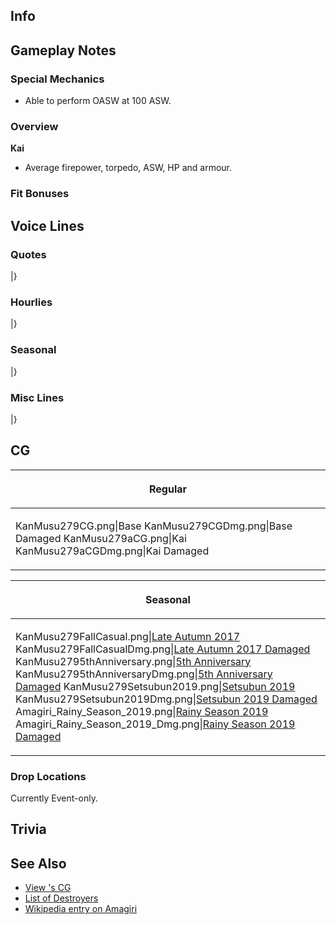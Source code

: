 ==Info==
{{KanmusuInfo|ID=279}}
{{KanmusuInfo|ID=279a}}

==Gameplay Notes==
===Special Mechanics===
* Able to perform OASW at 100 ASW.

===Overview===
'''Kai'''
* Average firepower, torpedo, ASW, HP and armour.  

===Fit Bonuses===
{{:{{BASEPAGENAME}}/Equipment Bonuses}}
{{clear}}

==Voice Lines==
===Quotes===
{{ShipquoteHeader}}
{{ShipquoteKai
|scenario = Introduction
|origin = さあ～いってみよう!綾波型駆逐艦、天霧だ！今日もよろしく、提督！
|translation = Alright, let's go! I'm the Ayanami-class destroyer, Amagiri! Take care of me, Admiral!
|audio = Amagiri-Intro.mp3
}}
{{ShipquoteKai
|scenario = Library
|origin = 綾波型駆逐艦、五番艦の天霧だ！そう！重武装の特型駆逐艦だぜ！
・・・微妙に旧式だって？馬鹿言うな！各作戦や、ソロモンの夜を駆け抜けたあたしだよ！？
そうさ～大統領になる男を見ずもう滴るいい男にしてやったこともある！出会いってのは面白いな！
|translation = I'm the 5th ship of the Ayanami-class destroyer, Amagiri! Yeah! A heavily armed special-type destroyer!
...What? I'm slightly an older type? Don't be stupid! I was able to survive many missions including the Solomon mission!? 
That's right, I even raised a handsome man, who soon became the President! Fate sure is interesting!<ref>Referring to [https://en.wikipedia.org/wiki/John_F._Kennedy John F Kennedy] who was serving on a torpedo boat that was diliberately rammed by Amagiri.</ref>
|audio = Amagiri-Library.mp3
}}
{{ShipquoteKai
|scenario = Secretary 1
|origin =行くかい？いいよ！
|translation = Wanna go? Alright!
|audio = Amagiri-Sec1.mp3
}}
{{ShipquoteKai
|scenario = Secretary 2
|origin =やるね～あたしも負けてらんないな～
|translation = Nice~ I need to do better too~
|audio = Amagiri-Sec2.mp3
}}
{{ShipquoteKai
|scenario = Secretary 3
|origin = 大統領かい？ハア～何だ提督か。どうした、暇なんか？いいよ～あたしが相手をしてやろうか？そうかい・・・じゃ、いくぜ？
|translation = President? Oh, it's just the admiral. What's wrong, you bored? Sure, you want me to be your opponent?... Alright, here I come.<ref>Referring to John F Kennedy.</ref>
|audio = Amagiri-Sec3.mp3
}}
{{ShipquoteKai
|scenario = Secretary Idle
|origin = ああ～あいつか！まさかそんな大きな奴になるとはな～。出会いってやつは本当に面白い！でも、あたしは頑張るやつは応援したいね！そういうの好きなんだ！提督も応援してるぜ！
|translation = Ohh~ that guy! Yeah, I didn't think he would get that big~. Fate really is interesting! Well, I like cheering on a person who tries hard! I love that kind of spirit! I'm cheering you on too, Admiral!
|audio = Amagiri-SecIdle.mp3
}}
{{ShipquoteKai
|scenario = Secretary (Married)
|origin = どうした？そんな顔して？・・・疲れたのか？上手くいかないのか？・・・そうか・・・まあ、そんなこともあるさ！大丈夫、あんたはやれる！あたしは応援してる！だからやれるさ！信じてる。
|translation = What's wrong? What's with that face?...Are you tired? Something not going well?...I see...well, it happens ya'know! You'll be fine, you can do it! I'll be supporting you! That means you can do it! I believe you.
|audio = Amagiri-SecMarried.mp3
}}
{{ShipquoteKai
|scenario = Wedding
|origin = そうだな～出会いってやつはどこにあるか分からない・・・だから面白いのかもな～・・・ん・・・これは？は！？あたしにこれを！？え、えっ・・・提督、いいのか？そっか・・・よし、じゃあ貰っとくぜ！返さないから！いいな？へへ～
|translation = Yeah~ We don't know where fate leads us...that's why it's unique~...hm...this is? Wait!? For me!? Eh, eh...admiral, you're fine with this? Alright...well, I'll gladly accept this! I'm not going to give it back! Alright? hehe~
|audio = Amagiri-Wedding.mp3
}}
{{ShipquoteKai
|scenario = Player's Score
|origin = 情報かい？大事さ～よし、待ってな！
|translation = Intelligence? It's important~ Alright, gimme a sec!
|audio = Amagiri-PlayerScore.mp3
}}
{{ShipquoteKai
|scenario = Joining the Fleet
|origin = 出るぞ、第十一駆逐隊！狭霧、グズグズするな！出撃！
|translation = 11th Destroyer Division heading off! Don't dawdle, Sagiri! Sortie!
|audio = Amagiri-JoinFleet.mp3
}}
{{ShipquoteKai
|scenario = Joining the Fleet
|kai = yes
|origin = 出るぞ、第十一駆逐隊！夕姉遅れるな！出撃する！
|translation = 11th Destroyer Division heading off! Don't be late, Yuu-nee ! Sortieing!<ref>Referring to Yuugiri.</ref>
|audio = AmagiriKai-JoinFleet.mp3
}}
{{ShipquoteKai
|scenario = Equipment 1
|origin = お！こりゃあ～ありがたいね～
|translation = Oh! Thanks for this~
|audio = Amagiri-Equip1.mp3
}}
{{ShipquoteKai
|scenario = Equipment 2
|origin = いいね～！これであたしはますます強くなる！
|translation = Nice~! With this, I can become stronger!
|audio = Amagiri-Equip2.mp3
}}
{{ShipquoteKai
|scenario = Equipment 3
|origin = ああ！あんたならやれる！あたしは応援するさ！
|translation = Yeah! You can do it! I'll be cheering you on!
|audio =　Amagiri-Equip3.mp3
}}
{{ShipquoteKai
|scenario = Supply
|origin = はあ～助かる。ありがとな。
|translation = Ha~ that helps. Thanks.
|audio = Amagiri-Supply.mp3
}}
{{ShipquoteKai
|scenario = Docking (Minor Damage)
|origin = ああ～、たいしたことはねえが、まあ～早めに直しておこう。
|translation = Ahh~, it's no big deal, but I guess I should repair it now.
|audio = Amagiri-DockMinor.mp3
}}
{{ShipquoteKai
|scenario = Docking (Major Damage)
|origin = ちょっと長風呂するぜ？いいだろう？ハア～、風呂はいいね～風呂は！
|translation = I'll be taking a long bath. It's alright with you right? Wheeew, baths are amazing!
|audio = Amagiri-DockMajor.mp3
}}
{{ShipquoteKai
|scenario = Construction
|origin = ふうん～新入りか～。いいね！
|translation = Hmm~ a newcomer~. That's good!
|audio = Amagiri-Construction.mp3
}}
{{ShipquoteKai
|scenario = Returning from Sortie
|origin = 帰って来たぜ～ひとっ風呂浴びたいね～
|translation = We're back~ I wanna take a bath~
|audio = Amagiri-SortieReturn.mp3
}}
{{ShipquoteKai
|scenario = Starting a Sortie
|origin = 特型駆逐艦天霧、抜錨する！いい出会いがありそうだ！
|translation = Special-type destroyer Amagiri, set sail! I feel like we'll have some great encounters!
|audio = Amagiri-Sortie.mp3
}}
{{ShipquoteKai
|scenario = Starting a Battle
|origin = 敵だ！突撃する！踏み潰せ！
|translation = Enemies! Let's charge! Crush them!
|audio = Amagiri-BattleStart.mp3
}}
{{ShipquoteKai
|scenario = Starting a Battle
|kai = yes
|origin = 敵だ！突撃する！ガッチリ踏み潰せ！
|translation = Enemies! Let's charge! Utterly crush them!
|audio = AmagiriKai-BattleStart.mp3
}}
{{ShipquoteKai
|scenario = Attack
|origin = いいね～燃える展開だ！
|translation = Nice~ I'm getting fired up!
|audio = Amagiri-Attack.mp3
}}
{{ShipquoteKai
|scenario = Night Battle Attack 
|origin = 突撃一択だ！
|translation = Assaulting is our only option!
|audio = Amagiri-NightAttack.mp3
}}
{{ShipquoteKai
|scenario = Night Battle
|origin = いい夜になりそうだ～皆あたしに続け！いくぞ！
|translation = It's going to be a good night~. Everyone follow me! Let's go!
|audio = Amagiri-NightBattle.mp3
}}
{{ShipquoteKai
|scenario = MVP
|origin = お！また褒めてくれるのかい？悪いな～あたし、別にそんなのいらないぜ、提督。でも、貰っとくか・・・ありがとな！
|translation = Oh! Your going to praise me again? My bad~, but I don't really need it, Admiral. Well, I guess I'll accept it this time... Thanks!
|audio = Amagiri-MVP.mp3
}}
{{ShipquoteKai
|scenario = Minor Damage 1
|origin = ぐあ！ちっ、この程度！
|translation = Gah! Tch, this is nothing!
|audio = Amagiri-MinorDamage1.mp3
}}
{{ShipquoteKai
|scenario = Minor Damage 2
|origin = うあ！やってくれる！
|translation = Uwa! They got me!
|audio = Amagiri-MinorDamage2.mp3
}}
{{ShipquoteKai
|scenario = Major Damage
|origin = 機雷とかじゃねぇんだ、沈みはしない！まだ走れるさ！
|translation = It's not like a mine, I won't sink! I can still move!
|audio = Amagiri-MajorDamage.mp3
}}
{{ShipquoteKai
|scenario = Sunk
|origin = ぐう・・・ここまで・・・かい・・・いいよ、やることはやったさ・・・狭霧、夕霧・・・またな・・・
|translation = Ugh...This is...it, I did all I could...Sagiri, Yuugiri...I'll see you all later...
|audio = Amagiri-Sunk.mp3
}}
|} <references/>

{{clear}}

===Hourlies===
{{ShipquoteHeader | type = hourly}}
{{ShipquoteKai
|scenario = 00:00 
|origin = ん？あたし？いいけどさ～じゃあ、あたしが今日は側にいてやろう！ああ！任せておけって!
|translation = Hm? Me? That's fine~, I'll stay by your side today! Yeah! Leave it to me!
|audio = AmagiriKai-0000.mp3
}}
{{ShipquoteKai
|scenario = 01:00 
|origin = マルヒトマルマル。ふああ～ちと眠いな～。
|translation = 0100. Yawn~ I'm kinda sleepy~.
|audio = AmagiriKai-0100.mp3
}}
{{ShipquoteKai
|scenario = 02:00 
|origin = マルフタマルマル。んああ～大丈夫。起きてる・・・半分くらいは・・・
|translation = 0200. Ahh~ I'm fine. I'm awake...at least half awake...
|audio = AmagiriKai-0200.mp3
}}
{{ShipquoteKai
|scenario = 03:00 
|origin = マルサン・・・マルマル。ああ～あんたは！今に大きな男になるよ～・・・あたしも負けないよ～よし。
|translation = 03...00. Oh~~ It's you! Your going to become a great man~...I won't lose either~ yeah.
|audio = AmagiriKai-0300.mp3
}}
{{ShipquoteKai
|scenario = 04:00 
|origin = マルヨンマルマル。あたしたちのていと・・・きっと大きなヤツ・・・なるんだ・・・念じているぞ・・・さじが応援するんだ・・・
|translation = 0400. Our admira---....will grow to become...big...I believe...I'll be cheering him on...
|audio = AmagiriKai-0400.mp3
}}
{{ShipquoteKai
|scenario = 05:00 
|origin = はあ？！いかん、寝てた！時刻は・・・マルゴーマルマル！提督起こしてよマジで！ああ～しもた～！イカーン！
|translation = Huh?! Oh crap, I was sleeping! The time is...0500! Seriously wake me up, Admiral! Ahh~ damn! This is bad!
|audio = AmagiriKai-0500.mp3
}}
{{ShipquoteKai
|scenario = 06:00 
|origin = マルロクマルマル。掃引起こし！皆朝だ！起きるんだよ～さ～！気持ちのいい朝だ～！
|translation = 0600. All hands, assemble! It's morning, everyone! Come on, wake up~! The morning feels good~!
|audio = AmagiriKai-0600.mp3
}}
{{ShipquoteKai
|scenario = 07:00 
|origin = マルナナマルマル。提督、朝飯は？え？なんでないの？え！？なんであたしが？
|translation = 0700. Where's breakfast, Admiral? Eh? Why isn't there any? Eh!? Why me?<ref>The Admiral is waiting for her to make breakfast.</ref>
|audio = AmagiriKai-0700.mp3
}}
{{ShipquoteKai
|scenario = 08:00 
|origin = マルハチマルマル。ふうう～お腹いっぱい！まあ～狭霧がいてくれてよかったよ！しかも美味かった！ありがとな！
|translation = 0800. Phew~ I'm full! I'm glad you were here, Sagiri! It was delicious too! Thanks!
|audio = AmagiriKai-0800.mp3
}}
{{ShipquoteKai
|scenario = 09:00 
|origin = マルキュウマルマル。おお～！最上さん、三隈さん！おはよっす！まあ～そっすね～元気にやってますよ、はい！
|translation = 0900. Oh~~! Mogami-san and Mikuma-san! Mornin'! Well~ yea~ I'm doing well, yup!
|audio = AmagiriKai-0900.mp3
}}
{{ShipquoteKai
|scenario = 10:00 
|origin = ヒトマルマルマル。お！狭霧、さっきはあんがと！姉貴達か？そうだな～追っかけ来るだろう～焦んなって！
|translation = 1000. Oh! Sagiri, thnx for earlier! Our elder sisters? Yeah~ they should be coming soon~ don't worry about it!<ref>Asagiri and Yuugiri.</ref>
|audio = AmagiriKai-1000.mp3
}}
{{ShipquoteKai
|scenario = 11:00 
|origin = ヒトヒトマルマル。ハア～もう！演習なんてまどろっこしいぜ！提督、出撃しちまおう！本番本番！
|translation = 1100. Haa~ jeez! Exercises are so dull! Let's just sortie, Admiral! Let's move onto the real stuff!
|audio = AmagiriKai-1100.mp3
}}
{{ShipquoteKai
|scenario = 12:00 
|origin = ヒトフタマルマル。お！狭霧、昼飯の差し入れ貰ったんか～ほお～いいね～。え？あたし達の分もあんの？ラッキー！イヒヒ～
|translation = 1200. Oh! Sagiri brought lunch~ Whoa~ nice~. Eh? You brought some for us? Sweet! Hehehe~ 
|audio = AmagiriKai-1200.mp3
}}
{{ShipquoteKai
|scenario = 13:00 
|origin = ヒトサンマルマル。はむ。美味い！これ、妹達が作ったんだ!へえ～いいね！もう一つくれ！海の上の握り飯と茶・・・最高だ！
|translation = 1300. *nom* This is delicious! My little sisters made these! It's good~! Gimme one more! Eating rice balls and drinking tea above the sea... is the best!
|audio = AmagiriKai-1300.mp3
}}
{{ShipquoteKai
|scenario = 14:00 
|origin = ヒトヨンマルマル。よし！腹もいっぱいになったし、働くか！さあ～行こう！
|translation = 1400. Alright! Now that we're full, let's start working! Let's do this!
|audio = AmagiriKai-1400.mp3
}}
{{ShipquoteKai
|scenario = 15:00 
|origin = ヒトゴーマルマ・・・お！吹雪の姉貴じゃん。白雪姉、初月姉も・・・え？なに？川内さん？見てないな～寝てんじゃないの？
|translation = 150...oh! It's big sis Fubuki. With Shirayuki-nee and Hatsuzuki-nee...eh? What? Sendai-san? I haven't seen her~ Isn't she sleeping?
|audio = AmagiriKai-1500.mp3
}}
{{ShipquoteKai
|scenario = 16:00 
|origin = ヒトロクマルマル。なんだ夕姉か～。ああ、そうだな～もうすぐ夕暮れか・・・夕姉の時間だね。
|translation = 1600. Oh it's just you, Yuu-ne. Ahh, yeah~ it's almost dusk... It's your time, Yuu-nee.<ref>Because the 'Yuu' in 'Yuugiri' means 'evening'.</ref>
|audio = AmagiriKai-1600.mp3
}}
{{ShipquoteKai
|scenario = 17:00 
|origin = ヒトナナマルマル。はあ～腹減った～。提督、夕飯はなんだ？腹ペコだよ～
|translation = 1700. *sigh*~ I'm hungry~. What's for dinner tonight, Admiral? I'm starving~
|audio = AmagiriKai-1700.mp3
}}
{{ShipquoteKai
|scenario = 18:00 
|origin = ヒトハチマルマル。ほうほう～夕飯豪華じゃん！提督偉い！え？今日は、川内さんが作ったの？
|translation = 1800. Nice, nice~ today's dinner looks great! Good work, Admiral! Eh? Sendai-san made dinner tonight?
|audio = AmagiriKai-1800.mp3
}}
{{ShipquoteKai
|scenario = 19:00 
|origin = ヒトキュウマルマル。まあ～いいや。どうせ夜は出るんだ～いっただきます！うん！うま～！さす川内さ～ん！
|translation = 1900. Well~ alright. She's going to leave in the night time~ Thanks for the food! Yum! Delicious~! As expected from Sendai-san~!
|audio = AmagiriKai-1900.mp3
}}
{{ShipquoteKai
|scenario = 20:00 
|origin = フタマルマルマル。頃はよし！出るか！三水雷天霧、出撃する！川内さん、あたしも行くよ～！
|translation = 2000. The time is right! Let's go! DesRon3, Amagiri, off to sortie! Sendai-san, I'm coming too~!
|audio = AmagiriKai-2000.mp3 
}}
{{ShipquoteKai
|scenario = 21:00 
|origin = フタヒトマルマル。いや、狭霧、無理しなくていいって。川内さんやあたし達に任せておけって！ああ！
|translation = 2100. No, don't worry about it, Sagiri. Just leave it to Sendai-san and me! Yeah!
|audio = AmagiriKai-2100.mp3
}}
{{ShipquoteKai
|scenario = 22:00 
|origin = フタフタマルマル。まああ～こんなもんだよな～。全艦無事なら、それで万事オーケーだ！ふう～いい夜だ～！
|translation = 2200. I guess~ this is fine~. As long as everyone is safe, it's A-OK! Aah, what a great night!
|audio = AmagiriKai-2200.mp3
}}
{{ShipquoteKai
|scenario = 23:00 
|origin = フタサンマルマル。提督、お疲れだな～明日も忙しいだろう？ちと、寝とけって～。ああ、お疲れ！
|translation = 2300. Admiral, you look tired, tomorrows going to be a hard day too right? Go lie down a while~. Ah, good work!
|audio = AmagiriKai-2300.mp3
}}
|} <references/>

{{clear}}

===Seasonal===
{{SeasonalHeaderOld}}
{{SeasonalQuote
|scenario = [[Seasonal/Autumn_2017|Autumn 2017]]
|origin = いいねぇ、鎮守府秋祭り。あたしは好きだな。屋台の雰囲気や、匂いも堪んないねぇ。
|translation =	The Naval Base Autumn Festival is great. I love it. I can’t get enough of the sights and smells of the stalls.
|audio = Amagiri_Autumn_2017_Sec1.mp3
|notes = 
}}
{{SeasonalQuote
|scenario = [[Seasonal/Saury_2017|Saury Festival 2017]]
|origin = 来たか、このときがよ！鎮守府秋刀魚祭り、待っていたぜ！光りもんだよな、大事なのは…半分反則だが、爆雷ってのもありか！よーし！
|translation =	So the time has finally come! I was waiting for the Naval Base Saury Festival! Lights are the most important but… It’s a bit unfair, we’ll take some death charges too! Alriiight!
|audio = Amagiri_Sec1_Saury_2017.mp3
|notes = 
}}
{{SeasonalQuote
|scenario = [[Seasonal/Christmas_2017|Christmas 2017]]
|origin = おぉ、狭霧、美味そうに出きてるじゃ、特性のケーキ！いただき！うわぁ、うまうま！提督、ちょいちょい！ほら、あーん！…なぁ？
|translation =	Ooh, your special cake turned out very well, Sagiri! I’ll help myself! Whoa, it’s really good! Come and try some, Admiral! Here, say “aah”! …Right?
|audio = Amagiri_Christmas_Sec1.mp3
|notes = 
}}
{{SeasonalQuote
|scenario = [[Seasonal/End_of_Year_2017|End of Year 2017]]
|origin = あぁ、まあ、狭霧が元気になってよかったよ。えぇ、鎮守府お掃除？あたしぁ苦っただね。そう言うのは…ちょっと用事思い出した！じゃ！
|translation =	Ah, well, it’s good that you’re feeling better, Sagiri. Eh, the Naval Base Spring Clean? I don’t realy like doing that. Speaking of which… I just remembered I had something to do! See ya!
|audio = Amagiri_Year_End_2017_Sec1.mp3
|notes = 
}}
{{SeasonalQuote
|scenario = [[Seasonal/New_Year_2018|New Year 2018]]
|origin = 新年あけおめだ！ 今年も二十駆と三水戦、よろしくな！ さあ、お屠蘇といこう！ あぁ、狭霧、これはいいだろ！？
|translation =	Happy New Year! Take care of us in DesDiv20 and DesRon3 this year too! Now, let’s get some toso! Ah, wasn’t that enough, Sagiri!?<ref>Toso is a spiced sake drunk during New Years.</ref>
|audio = Amagiri_New_Years_2018_Sec1.mp3
|notes = 
}}
{{SeasonalQuote
|scenario = [[Seasonal/Setsubun_2018|Setsubun 2018]]
|origin = さあ、節分だ！我が二十駆の鬼役は…じゃーん！サ・ギ・リ！さあ、いってみよー！鬼はー外！
|translation =	Right, it’s Setsubun! The Oni for DesDiv20 is… Ta-daaah! Sa~ gi~ ri~! Now, here we go! Demon, begone!
|audio = Amagiri_Setsubun_2018_Sec1.mp3
|notes = 
}}
{{SeasonalQuote
|scenario = [[Seasonal/Coming_of_Spring_2018|Coming of Spring 2018]]
|origin = ふぅ、桜か。これが散ったあとの季節、私は少し苦手なんだよな…えぇ、狭霧何？花見？まぁ、いいか。あぁ、行くよ。
|translation =	Humph, cherry blossoms. This was the season when I fell, I don’t quite like it… Eh, what is it, Sagiri? Cherry blossom viewing? Well, that’s fine. Ah, I’ll come.
|audio = Amagiri_Spring_2018_Sec1.mp3
|notes = 
}}
{{SeasonalQuote
|scenario = [[Seasonal/Fifth_Anniversary|5th Anniversary]]
|origin = 提督、おめでとうな。艦隊五周年だってさ。いいね、燃えてきたぜ！
|translation =	Congratulations, Admiral. It’s the fleet’s 5th Anniversary. Nice, I’m getting fired up!
|audio = Amagiri_5th_Anniversary_Sec1.mp3
|notes = 
}}
{{SeasonalQuote
|scenario = [[Seasonal/Rainy_Season_2018|Rainy Season 2018]]
|origin = えぇ、手作りのてるてる坊主？いいって。あたしはそういう細かいの苦手なんだ。狭霧、あたしの分も作っておいて。じゃ！
|translation =	Eh, a handmade teruteru bouzu? I’m fine. I’m not good at making crafts. Make one for me too, Sagiri. See ya!
|audio = Amagiri_Rainy_Season_2018_Sec1.mp3
|notes = 
}}
{{SeasonalQuote
|scenario = [[Seasonal/Summer_2018|Summer 2018]]
|origin = おぉ、水着ねぇ。夏だからな、いいんじゃない？狭霧、一緒に買いに行くかい？いいよ。
|translation =	Ooh, swimsuits. Isn't it fine since it's summer? Want to go out and buy swimsuits together, Sagiri? Alright.
|audio = Amagiri_Summer_2018_Sec1.mp3
|notes = 
}}
{{SeasonalQuote
|scenario = [[Seasonal/Valentine%27s_Day_2019|Valentine's Day 2019]]
|origin = ん？なんであたしにみんなチョコくれるの？狭霧まで。いらねって！私甘いのはあんまり…あぁ、これうめぇな！
|translation =	Hmm? Why is everyone giving me chocolates? Even you, Sagiri. I don't need them! I don't really like sweet... Ah, this is good!
|audio = Amagiri_Valentines_2019_Sec1.mp3
|notes = 
}}
{{SeasonalQuote
|scenario = [[Seasonal/White_Day_2019|White Day 2019]]
|origin = おぉ、提督、チョコのお返しかい？そういうの大事だよな。いただいてとくよ。
|translation =	Oh, Admiral, is this in return for the chocolates? That's something you gotta do after all. I accept.
|audio = Amagiri_White_Day_2019_Sec1.mp3
|notes = 
}}
{{SeasonalQuote
|scenario = [[Seasonal/Sixth_Anniversary|6th Anniversary]]
|origin = 提督、おめでとうな。艦隊は六周年だってさ。いいね、燃える展開だぜ。なぁ？
|translation =	Admiral, congrats. It's the fleet's 6th Anniversary. It's great, such an exciting development. Right?
|audio = Amagiri_6th_Anniversary_Sec2.mp3
|notes = Secretary 2
}}
{{SeasonalQuote
|scenario = [[Seasonal/Seventh_Anniversary|7th Anniversary]]
|origin = 提督、おめでとうな。艦隊はとうとう七周年だって。いいね。ありがたいよ。今年も熱く行こうか！
|translation =	Admiral, congratulations. I heard it's now the fleet's 7th Anniversary. That's great. I'm grateful. Let's get fired up this year too!
|audio = Amagiri_7th_Anniversary_Secretary_2.mp3
|notes = Secretary 2
}}
{{SeasonalQuote
|scenario = [[Seasonal/Eighth_Anniversary|8th Anniversary]]
|origin = 提督、おめでとな。艦隊はついに八周年になっちまったよ！すげぇな〜。まあ、何だ、ありがとな。これからも、二十駆や狭霧のこと、頼むぜ。
|translation =	Admiral, congrats. It's finally the fleet's 8th Anniversary! That's amazin'. Well, you know, thanks. I'm counting on you to take care of Sagiri and DesDiv20.
|audio = Amagiri_8th Anniversary_Secretary_1.mp3
|notes = 
}}
|}<references/>

{{clear}}

===Misc Lines===
{{SeasonalHeaderOld}}
{{SeasonalQuote
|scenario = [[Fall 2019 Event]]
|origin = いいね。燃える展開だ。
|translation =	Nice. This is a great situation.
|audio = Ship_Voice_Amagiri_Kai_Fall_2019_Event_Friend_Fleet_1.mp3
|notes = Friend Fleet
}}
|}<references/>

{{clear}}

==CG==
{| class="mw-collapsible mw-collapsed wikitable" style="width: 100%;"
!Regular
|-
|<gallery>
KanMusu279CG.png|Base
KanMusu279CGDmg.png|Base Damaged
KanMusu279aCG.png|Kai
KanMusu279aCGDmg.png|Kai Damaged
</gallery>
|}

{| class="mw-collapsible mw-collapsed wikitable" style="width: 100%;"
!Seasonal
|-
|<gallery>
KanMusu279FallCasual.png|[[Seasonal/Late_Autumn_2017|Late Autumn 2017]]
KanMusu279FallCasualDmg.png|[[Seasonal/Late_Autumn_2017|Late Autumn 2017 Damaged]]
KanMusu2795thAnniversary.png|[[Seasonal/Fifth_Anniversary|5th Anniversary]]
KanMusu2795thAnniversaryDmg.png|[[Seasonal/Fifth_Anniversary|5th Anniversary Damaged]]
KanMusu279Setsubun2019.png|[[Seasonal/Setsubun_2019|Setsubun 2019]]
KanMusu279Setsubun2019Dmg.png|[[Seasonal/Setsubun_2019|Setsubun 2019 Damaged]]
Amagiri_Rainy_Season_2019.png|[[Seasonal/Rainy_Season_2019|Rainy Season 2019]]
Amagiri_Rainy_Season_2019_Dmg.png|[[Seasonal/Rainy_Season_2019|Rainy Season 2019 Damaged]]
</gallery>
|}

=== Drop Locations ===
Currently Event-only.

==Trivia==

==See Also==
* [[{{PAGENAMEE}}/Gallery|View {{PAGENAMEE}}'s CG]]
* [[List of destroyers by upgraded maximum stats|List of Destroyers]]
* [[wikipedia:Japanese_destroyer_Amagiri_(1930)|Wikipedia entry on Amagiri]]

{{shiplist}}